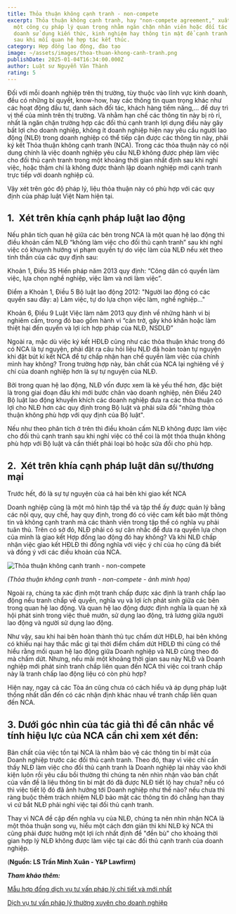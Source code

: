 ```yaml
---
title: Thỏa thuận không cạnh tranh - non-compete
excerpt: Thỏa thuận không cạnh tranh, hay "non-compete agreement," xuất hiện như
  một công cụ pháp lý quan trọng nhằm ngăn chặn nhân viên hoặc đối tác kinh
  doanh sử dụng kiến thức, kinh nghiệm hay thông tin mật để cạnh tranh trực tiếp
  sau khi mối quan hệ hợp tác kết thúc.
category: Hợp đồng lao động, đào tạo
image: ~/assets/images/thoa-thuan-khong-canh-tranh.png
publishDate: 2025-01-04T16:34:00.000Z
author: Luật sư Nguyễn Văn Thành
rating: 5
---
```

Đối với mỗi doanh nghiệp trên thị trường, tùy thuộc vào lĩnh vực kinh doanh, đều có những bí quyết, know-how, hay các thông tin quan trọng khác như các hoạt động đầu tư, danh sách đối tác, khách hàng tiềm năng,… để duy trì vị thế của mình trên thị trường. Và nhằm hạn chế các thông tin này bị rò rỉ, nhất là ngăn chặn trường hợp các đối thủ cạnh tranh lợi dụng điều này gây bất lợi cho doanh nghiệp, không ít doanh nghiệp hiện nay yêu cầu người lao động (NLĐ) trong doanh nghiệp có thể tiếp cận được các thông tin này, phải ký kết Thỏa thuận không cạnh tranh (NCA). Trong các thỏa thuận này có nội dung chính là việc doanh nghiệp yêu cầu NLĐ không được phép làm việc cho đối thủ cạnh tranh trong một khoảng thời gian nhất định sau khi nghỉ việc, hoặc thậm chí là không được thành lập doanh nghiệp mới cạnh tranh trực tiếp với doanh nghiệp cũ.

Vậy xét trên góc độ pháp lý, liệu thỏa thuận này có phù hợp với các quy định của pháp luật Việt Nam hiện tại.

## 1.  Xét trên khía cạnh pháp luật lao động

Nếu phân tích quan hệ giữa các bên trong NCA là một quan hệ lao động thì điều khoản cấm NLĐ “không làm việc cho đối thủ cạnh tranh” sau khi nghỉ việc có khuynh hướng vi phạm quyền tự do việc làm của NLĐ nếu xét theo tinh thần của các quy định sau:

Khoản 1, Điều 35 Hiến pháp năm 2013 quy định: “Công dân có quyền làm việc, lựa chọn nghề nghiệp, việc làm và nơi làm việc”.

Điểm a Khoản 1, Điều 5 Bộ luật lao động 2012: "Người lao động có các quyền sau đây: a) Làm việc, tự do lựa chọn việc làm, nghề nghiệp..."

Khoản 6, Điều 9 Luật Việc làm năm 2013 quy định về những hành vi bị nghiêm cấm, trong đó bao gồm hành vi “cản trở, gây khó khăn hoặc làm thiệt hại đến quyền và lợi ích hợp pháp của NLĐ, NSDLĐ”

Ngoài ra, mặc dù việc ký kết HĐLĐ cũng như các thỏa thuận khác trong đó có NCA là tự nguyện, phải đặt ra câu hỏi liệu NLĐ đã hoàn toàn tự nguyện khi đặt bút kí kết NCA để tự chấp nhận hạn chế quyền làm việc của chính mình hay không? Trong trường hợp này, bản chất của NCA lại nghiêng về ý chí của doanh nghiệp hơn là sự tự nguyện của NLĐ.

Bởi trong quan hệ lao động, NLĐ vốn được xem là kẻ yếu thế hơn, đặc biệt là trong giai đoạn đầu khi mới bước chân vào doanh nghiệp, nên Điều 240 Bộ luật lao động khuyến khích các doanh nghiệp đưa ra các thỏa thuận có lợi cho NLĐ hơn các quy định trong Bộ luật và phải sửa đổi "những thỏa thuận không phù hợp với quy định của Bộ luật".

Nếu như theo phân tích ở trên thì điều khoản cấm NLĐ không được làm việc cho đối thủ cạnh tranh sau khi nghỉ việc có thể coi là một thỏa thuận không phù hợp với Bộ luật và cần thiết phải loại bỏ hoặc sửa đổi cho phù hợp.

## 2.  Xét trên khía cạnh pháp luật dân sự/thương mại

Trước hết, đó là sự tự nguyện của cả hai bên khi giao kết NCA

Doanh nghiệp cũng là một mô hình tập thể và tập thể ấy được quản lý bằng các nội quy, quy chế, hay quy định, trong đó có việc cam kết bảo mật thông tin và không cạnh tranh mà các thành viên trong tập thể có nghĩa vụ phải tuân thủ. Trên có sở đó, NLĐ phải có sự cân nhắc để đưa ra quyền lựa chọn của mình là giao kết Hợp đồng lao động đó hay không? Và khi NLĐ chấp nhận việc giao kết HĐLĐ thì đồng nghĩa với việc ý chí của họ cũng đã biết và đồng ý với các điều khoản của NCA.

![Thỏa thuận không cạnh tranh - non-compete](~/assets/images/thoa-thuan-khong-canh-tranh-1.jpg "Thỏa thuận không cạnh tranh - non-compete")

*(Thỏa thuận không cạnh tranh - non-compete - ảnh minh họa)*

Ngoài ra, chúng ta xác định một tranh chấp được xác định là tranh chấp lao động nếu tranh chấp về quyền, nghĩa vụ và lợi ích phát sinh giữa các bên trong quan hệ lao động. Và quan hệ lao động được định nghĩa là quan hệ xã hội phát sinh trong việc thuê mướn, sử dụng lao động, trả lương giữa người lao động và người sử dụng lao động.

Như vậy, sau khi hai bên hoàn thành thủ tục chấm dứt HĐLĐ, hai bên không có khiếu nại hay thắc mắc gì tại thời điểm chấm dứt HĐLĐ thì cũng có thể hiểu rằng mối quan hệ lao động giữa Doanh nghiệp và NLĐ cũng theo đó mà chấm dứt. Nhưng, nếu mãi một khoảng thời gian sau này NLĐ và Doanh nghiệp mới phát sinh tranh chấp liên quan đến NCA thì việc coi tranh chấp này là tranh chấp lao động liệu có còn phù hợp?

Hiện nay, ngay cả các Tòa án cũng chưa có cách hiểu và áp dụng pháp luật thống nhất dẫn đến có các nhận định khác nhau về tranh chấp liên quan đến NCA.

## 3. Dưới góc nhìn của tác giả thì để cân nhắc về tính hiệu lực của NCA cần chỉ xem xét đến:

Bản chất của việc tồn tại NCA là nhằm bảo vệ các thông tin bí mật của Doanh nghiệp trước các đối thủ cạnh tranh. Theo đó, thay vì việc chỉ cần thấy NLĐ làm việc cho đối thủ cạnh tranh là Doanh nghiệp lại nhảy vào khởi kiện luôn rồi yêu cầu bồi thường thì chúng ta nên nhìn nhận vào bản chất của vấn đề là liệu thông tin bí mật đó đã được NLĐ tiết lộ hay chưa? nếu có thì việc tiết lộ đó đã ảnh hưởng tới Doanh nghiệp như thế nào? nếu chưa thì ràng buộc thêm trách nhiệm NLĐ bảo mật các thông tin đó chẳng hạn thay vì cứ bắt NLĐ phải nghỉ việc tại đối thủ cạnh tranh.

Thay vì NCA đề cập đến nghĩa vụ của NLĐ, chúng ta nên nhìn nhận NCA là một thỏa thuận song vụ, hiểu một cách đơn giản thì khi NLĐ ký NCA thì cũng phải được hưởng một lợi ích nhất định để "đền bù" cho khoảng thời gian hợp lý NLĐ không được làm việc tại các đối thủ cạnh tranh của doanh nghiệp.

(**Nguồn: LS Trần Minh Xuân - Y&P Lawfirm)**

***Tham khảo thêm:*** 

[Mẫu hợp đồng dịch vụ tư vấn pháp lý chi tiết và mới nhất](https://yplawfirm.vn/tu-van-thuong-xuyen/mau-hop-dong-dich-vu-tu-van-phap-ly-chi-tiet-va-moi-nhat)

[Dịch vụ tư vấn pháp lý thường xuyên cho doanh nghiệp](https://yplawfirm.vn/tu-van-thuong-xuyen/dich-vu-tu-van-phap-ly-thuong-xuyen-cho-doanh-nghiep)[](https://yplawfirm.vn/tu-van-thuong-xuyen/mau-hop-dong-dich-vu-tu-van-phap-ly-chi-tiet-va-moi-nhat)
